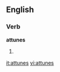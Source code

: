 
==English==

===Verb===
'''attunes'''

# {{third-person singular of|[[attune]]}}

[[it:attunes]]
[[vi:attunes]]
